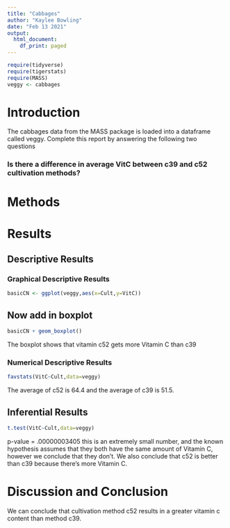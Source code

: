 ```yaml
---
title: "Cabbages"
author: "Kaylee Bowling"
date: "Feb 13 2021"
output:
  html_document:
    df_print: paged
---
```


```r
require(tidyverse)
require(tigerstats)
require(MASS)
veggy <- cabbages
```

# Introduction

<!--In this section you explain what you are trying to show.  Where did the data come from?  What is the research or other question you are trying to answer?!-->
 The cabbages data from the MASS package is loaded into a dataframe called veggy. Complete this report by answering the following two questions  
 
### Is there a difference in average VitC between c39 and c52 cultivation methods?  

# Methods

<!--Decide on your methods:  use "variable analysis" or other appropriate descriptors.  Make sure to choose at least one graphical method and at least one numerical method.!-->

# Results

<!--Divide this section into two sub-sections:  One for your descriptive  results and one for your inferential results.!-->

## Descriptive Results

### Graphical Descriptive Results

<!--Graphical results here.  Make sure to show your code.  Provide appropriate labels for axes, giving units if possible, and provide a good title for the graph, too.  Use the graphical results to describe the patterns if any that exist in the data as focused toward the research question!-->
```r
basicCN <- ggplot(veggy,aes(x=Cult,y=VitC))
```
## Now add in boxplot

```r
basicCN + geom_boxplot()
```
  
The boxplot shows that vitamin c52 gets more Vitamin C than c39
  
### Numerical Descriptive Results

```r
favstats(VitC~Cult,data=veggy)
```
  
The average of c52 is 64.4 and the average of c39 is 51.5.
  
<!--Numerical results go here. Use the numerical results to describe the patterns if any that exist in the data as focused toward the research question!-->

## Inferential Results
  
```r
t.test(VitC~Cult,data=veggy)
```
   
 p-value = .00000003405 this is an extremely small number, and the known hypothesis assumes that they both have the same amount of Vitamin C, however we conclude that they don't. We also conclude that c52 is better than c39 because there's more Vitamin C.
    
<!--State hypothesis clearly.  Make sure your discussion of the inferential test covers all the aspects that the test output produces, such as test statistic, p-value etc.  Make a decision about the null hypothesis, explain the assumptions on which the selected test/procedure was based, and why the chosen procedure satisfys the assumptions and is appropriate to answer the research question!-->


# Discussion and Conclusion
  
We can conclude that cultivation method c52 results in a greater vitamin c content than method c39.
  
<!--Discussion and conclusion here.  If you found a relationship be sure to consider whether the relationship occurs because one of the variavbles causes the other, or whether they perhasps are related for some other reason.  Watch the chapter 6 videos from the GeorgeTown videos collection.!-->
